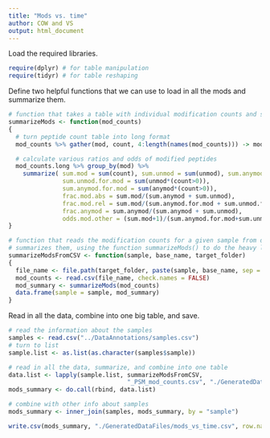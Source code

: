 ```yaml
---
title: "Mods vs. time"
author: COW and VS
output: html_document
---
```


Load the required libraries.
```r
require(dplyr) # for table manipulation
require(tidyr) # for table reshaping
```

Define two helpful functions that we can use to load in all the mods and summarize them.
```r
# function that takes a table with individual modification counts and summarizes them
summarizeMods <- function(mod_counts)
{
  # turn peptide count table into long format
  mod_counts %>% gather(mod, count, 4:length(names(mod_counts))) -> mod_counts.long

  # calculate various ratios and odds of modified peptides
  mod_counts.long %>% group_by(mod) %>%
    summarize( sum.mod = sum(count), sum.unmod = sum(unmod), sum.anymod = sum(anymod),
               sum.unmod.for.mod = sum(unmod*(count>0)),
               sum.anymod.for.mod = sum(anymod*(count>0)),
               frac.mod.abs = sum.mod/(sum.anymod + sum.unmod),
               frac.mod.rel = sum.mod/(sum.anymod.for.mod + sum.unmod.for.mod),
               frac.anymod = sum.anymod/(sum.anymod + sum.unmod),
               odds.mod.other = (sum.mod+1)/(sum.anymod.for.mod+sum.unmod.for.mod-sum.mod+1))
}

# function that reads the modification counts for a given sample from disk and
# summarizes them, using the function summarizeMods() to do the heavy lifting
summarizeModsFromCSV <- function(sample, base_name, target_folder)
{
  file_name <- file.path(target_folder, paste(sample, base_name, sep = ''))
  mod_counts <- read.csv(file_name, check.names = FALSE)
  mod_summary <- summarizeMods(mod_counts)
  data.frame(sample = sample, mod_summary)
}
```

Read in all the data, combine into one big table, and save.
```r
# read the information about the samples
samples <- read.csv("../DataAnnotations/samples.csv")
# turn to list
sample.list <- as.list(as.character(samples$sample))

# read in all the data, summarize, and combine into one table
data.list <- lapply(sample.list, summarizeModsFromCSV,
                                 "_PSM_mod_counts.csv", "./GeneratedDataFiles/PSMHits")
mods_summary <- do.call(rbind, data.list)

# combine with other info about samples
mods_summary <- inner_join(samples, mods_summary, by = "sample")

write.csv(mods_summary, "./GeneratedDataFiles/mods_vs_time.csv", row.names = FALSE)
```

